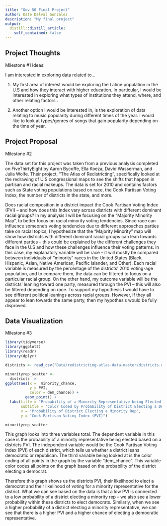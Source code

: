 ```yaml
---
title: "Gov 50 Final Project"
author: Kate Delval Gonzalez
description: "My final project"
output:
  distill::distill_article:
    self_contained: false
---
```




## Project Thoughts

Milestone #1 Ideas: 

I am interested in exploring data related to...

1. My first area of interest would be exploring the Latine population in the U.S and how they interact with higher education. In particular, I would be interested in exploring what types of institutions they attend, where, and other relating factors .

2. Another option I would be interested in, is the exploration of data relating to music popularity during different times of the year. I would like to look at types/genres of songs that gain popularity depending on the time of year. 


## Project Proposal

Milestone #2

The data set for this project was taken from a previous analysis completed on FiveThirtyEight by Aaron Bycoffe, Ella Koeza, David Wasserman, and Julia Wolfe. Their project, "The Atlas of Redistricting", specifically looked at the redrawing of U.S congressional maps to see the shifts that happen in partisan and racial makeups. The data is set for 2010 and contains factors such as State voting populations based on race, the Cook Partisan Voting Index, the number of districts in the state, and more. 

Does racial composition in a district impact the Cook Partisan Voting Index (PVI) -- and how does this Index vary across districts with different dominant racial groups? In my analysis I will be focusing on the "Majority Minority Map", to better focus on racial minority voting tendencies. Since race can influence someone's voting tendencies due to different approaches parties take on racial topics, I hypothesize that the "Majority Minority" map will show how districts with different dominant racial groups can lean towards different parties -- this could be explained by the different challenges they face in the U.S and how these challenges influence their voting patterns. In this case, my explanatory variable will be race -- it will mostly be compared between individuals of "minority" races in the United States (Black, Hispanic, Asian, Native American, Pacific Islander, and Other). Each racial variable is measured by the percentage of the districts' 2010 voting-age population, and to compare them, the data can be filtered to focus on a particular racial group. On the other hand, my outcome variable will be the districts' leaning toward one party, measured through the PVI -- this will also be filtered depending on race. To support my hypothesis I would have to see different political leanings across racial groups. However, if they all appear to lean towards the same party, then my hypothesis would be fully disproved. 

## Data Visualization

Milestone #3

```r
library(tidyverse)
library(ggplot2)
library(readr)
library(dplyr)
```
```r
districts <- read_csv("Data/redistricting-atlas-data-master/districts.csv")
```
```r
minorityrep_scatter <-
  districts |>
ggplot(aes(x =  minority_chance, 
           y = PVI, 
           color = dem_chance)) + 
         geom_point() +
  labs(title = "Probability of a Minority Representative being Elected based on PVI", 
       subtitle = "Color Coded by Probability of District Electing a Democrat",
       x = "Probability of District Electing a Minority Rep", 
       y = "Cook Partisan Voting Index (PVI)")

minorityrep_scatter
```

This graph looks into three variables total. The dependent variable in this case is the probability of a minority representative being elected based on a districts PVI. The independent variable would be the Cook Partisan Voting Index (PVI) of each district, which tells us whether a district leans democratic or republican. The third variable being looked at is the color coding of all points in the graph by the variable "dem_chance". This variable color codes all points on the graph based on the probability of the district electing a democrat. 

Therefore this graph shows us the districts PVI, their likelihood to elect a democrat and their likelihood of voting for a minority representative for the district. What we can see based on the data is that a low PVI is connected to a low probability of a district electing a minority rep -- we also see a lower probability within these districts to elect democrats. Similarly, when we see a higher probability of a district electing a minority representative, we can see that there is a higher PVI and a higher chance of electing a democratic representative. 
